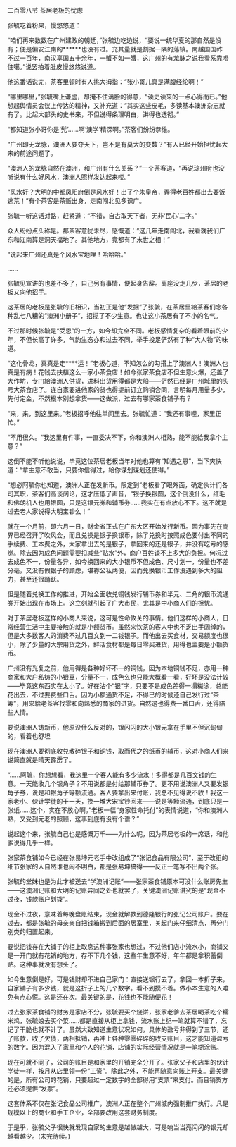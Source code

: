

二百零八节 茶居老板的忧虑

张毓吃着粉果，慢悠悠道：

“咱们再来数数在广州建政的朝廷，”张毓边吃边说，“要说一统华夏的那自然是没有；便是偏安江南的******也没有过。充其量就是割据一隅的藩镇。南越国国祚不过一百年，南汉享国五十余年，一蟹不如一蟹，这广州的有龙脉之说我看系靠唔住噶。”说罢拍着肚皮慢悠悠说道。

他这番话说完，茶客里顿时有人挑大拇指：“张小哥儿真是满腹经纶啊！”

“哪里哪里，”张毓嘴上谦虚，却掩不住满脸的得意，“读史读来的一点心得而已。”他想起舆情员会议上传达的精神，又补充道：“其实这些皮毛，多读基本澳洲杂志就有了。比起大部头的史书来，不但说得条理明白，讲得也透彻。”

“都知道张小哥你是‘髡’……啊‘澳学’精深啊。”茶客们纷纷恭维。

“广州即无龙脉，澳洲人要夺天下，岂不是有莫大的变数？”有人已经开始担忧起大宋的前途问题了。

“澳洲人的龙脉自然在澳洲，和广州有什么关系？”一个茶客道，“再说琼州府也没听说有什么好风水，澳洲人照样发达起来喽。”

“风水好？大明的中都凤阳府倒是风水好！出了个朱皇帝，弄得老百姓都出去要饭逃荒！”有个茶客是茶贩出身，走南闯北见多识广。

张毓一听这话对路，赶紧道：“不错，自古取天下者，无非‘民心’二字。”

众人纷纷点头称是。那茶客意犹未尽，感慨道：“这几年走南闯北，我看就我们广东和江南算是洞天福地了。其他地方，竟都有了末世之相！”

“说起来广州还真是个风水宝地哩！哈哈哈。”

……

张毓见宣讲的也差不多了，自己另有事情，便起身告辞。离座没走几步，茶居的老板又向他招手。

这茶居的老板是张毓的旧相识，当初正是他“发掘”了张毓，在茶居里給茶客们念各种乱七八糟的“澳洲小册子”，招揽了不少生意。也让这小茶居有了不小的名气。

不过那时候张毓是“受恩”的一方，如今却完全不同。老板感情复杂的看着眼前的少年，不但长高了许多，气韵生态亦和过去不同，举手投足俨然有了种“大人物”的味道。

“这化骨龙，真真是走****运！”老板心道，不知怎么的勾搭上了澳洲人！澳洲人也真是有病！花钱去扶植这么一家小茶食店！如今张家茶食店不但生意火爆，还盖了大作坊，专门給澳洲人供货，进料出货用得都是大船――俨然已经是广州城里的头号大茶食店了。连自家要进他家的货也得提前订立购销合同，言明每月用量多少，先付定金，不然根本别想拿货――这做派，过去有哪家茶食铺子有？

“来，来，到这里来。”老板招呼他往单间里去。张毓忙道：“我还有事哩，家里正忙。”

“不用很久。“我这里有件事，一直委决不下，你和澳洲人相熟，能不能給我拿个主意？”

这倒不能不听他说说，毕竟这位茶居老板当年对他也算有“知遇之恩”，当下爽快道：“拿主意不敢当，只要你信得过，給你谋划谋划还使得。”

“想必阿毓你也知道，澳洲人正在发新币。限定到”老板看了眼外面，确定伙计们各司其职，茶客们高谈阔论，这才压低了声音，“银子换银圆，这个倒没什么，红毛和佛朗机人也用银圆，只是这银元券和辅币券……我实在有点放心不下。这不就是过去老人家说得大明宝钞么！”

就在一个月前，即六月一日，财金省正式在广东大区开始发行新币。因为事先在商界已经召开了吹风会，而且兑换是银子换银币，除了兑换时按照成色要付出不同的手续费、工本费之外，大家拿出去的是银子，拿回来的还是银子，并没有吃亏的感觉。除去因为成色问题需要扣减些“贴水”外，商户百姓谈不上多大的负担。何况过去成色不一，份量各异，如今换回来的大小银币不但成色、尺寸划一，份量也不差分毫，又没有假银子的顾虑，堪称公私两便，因而兑换银币工作没遇到多大的阻力，甚至还很踊跃。

但是随着兑换工作的推进，开始全面收兑铜钱发行辅币券和半元、二角的银币流通券开始出现在市场上。这立刻就引起了广大市民，尤其是中小商人们的担忧。

对于茶居老板这样的小商人来说，这可是性命攸关的事情。他们这样的小商人，日常经营生活中主要接触的就是小额货币。虽然来饮茶的客人中也不乏出手阔绰的，但是大多数客人的消费不过几百文到一二钱银子。而他出去买食材，交易额度也很小，除了少量的大宗用货之外，鲜活食材都是每日零买进货，用得也主要是小额货币。

广州没有光复之前，他用得是各种好坏不一的铜钱，因为本地铜钱不足，亦用一种商家和大户私铸的小银豆，分量不一，成色么也只能大概看一看，好坏是没法计较――毕竟这东西实在太小了。好在沾个“银”字，只要不是成色差得一塌糊涂，总能花出去，不过要费些口舌。因为小额通货不足，不得已的时候还自己发行过“茶筹”，用来給老茶客找零和向熟悉的商家的进货。自然这也得费一番口舌，还得陪些人情。

要说澳洲人铸新币，他原没什么反对的，银闪闪的大小银元拿在手里不但沉甸甸的，看着也舒坦

现在澳洲人要彻底收兑散碎银子和铜钱，取而代之的纸币的辅币，这对小商人们来说简直就是晴天霹雳了。

“……阿毓，你想想看，我这里一个客人能有多少流水！多得都是几百文钱的生意。一天能收几个银角子？不用说都是付给那辅币券了。更不用说澳洲人又要发银角子券，说是和银角子等额流通。客人要拿出来付账，我总不见得说不收！我这一家老小、伙计学徒的干一天，换一堆大宋宝钞回来――说是等额流通，到底只是一张纸……这个，实在不放心啊。”老板一幅“身家性命托付”的表情说道，“你和澳洲人熟，又受到元老的照顾，这事到底有没有个谱？”

说起这个来，张毓自己也是感慨万千――为什么呢，因为茶居老板的一席话，和他爹说得几乎一样。

张家茶食铺如今已经在张易坤元老手中改组成了“张记食品有限公司”，至于改组的细节张家的人自然谁也闹不明白，都是张易坤搞得――反正一笔写不出两个张。

张毓的堂妹也是为此才被送去“学澳洲记账”――张家茶食铺原本可没什么账房先生――这澳洲记账和大明的记账异同之处也就罢了，关键澳洲记账讲究的是“现金不过夜，钱款账户划拨”。

现金不过夜，意味着每晚盘账结束，现金就解款到德隆银行的张记公司账户。要在过去，都是张毓的母亲亲自把钱箱搬到后面的居室里，关起门来仔细清点，再分门别类的归置起来。

要说把钱存在大铺子的柜上取息这种事张家也想过，不过他们店小流水小，商铺又是一开门就有花销的地方，存不下几个钱，这些年生意不好，年年都是拿积蓄倒贴。这种事就没有想头了。

如今生意倒是好，可是钱财却不进自己家门：直接送银行去了，拿回一本折子来，自家铺子有多少钱，就是这折子上的几个数字。看不到摸不着。做小本生意的人难免有点心慌。这是还在次。最关键的是，花钱也不能随便花！

过去张家茶食铺的财务是家店不分，张毓要买个烧饼，张家老爹去茶居喝茶吃个糯米鸡，张毓娘去买个菜……都是直接从柜上拿钱，流水账上纪一笔就算不错了，忘记了干脆也就不计了。虽然大致知道生意状况如何，具体的盈亏非得到了三节，还了账款，收了欠债，两相抵销，再冲上各种零零碎碎的收支账目，这才能知道盈亏的数字。因为混入了家里和个人的花销，店铺的实际经营情况就是一笔糊涂账。

现在可就不同了，公司的账目是和家里的开销完全分开了。张家父子和店里的伙计学徒一样，按月从店里领一份“工资”。除此之外，不能再随意向账上开支。最关键的是，所有公司的花销，只要超过一定数字的全部得用“支票”来支付。而且销货方还必须提供“发票”。

这套体系不仅在张记食品公司推广，澳洲人正在整个广州城内强制推广执行。凡是规模以上的商业和手工企业，全部要改用这套财务制度。

于是乎，张毓父子很快就发现自家的生意是越做越大，可是响当当亮闪闪的银元却越看越少。(未完待续。)

